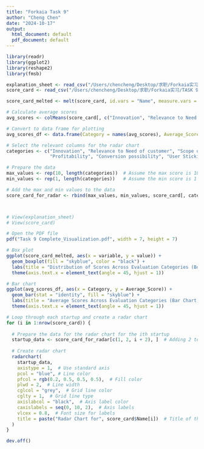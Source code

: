```yaml
---
title: "Forkaia Task 9"
author: "Cheng Chen"
date: "2024-10-17"
output:
  html_document: default
  pdf_document: default
---
```


```r
library(readr)
library(ggplot2)
library(reshape2)
library(fmsb)
```

```r
explanation_sheet <- read_csv("/Users/chencheng/Desktop/求职/Forkaia实习/TASK 9/ROUND Z SCORECARD - Explanation sheet.csv")
score_card <- read_csv("/Users/chencheng/Desktop/求职/Forkaia实习/TASK 9/ROUND Z SCORECARD - Score Card.csv")

score_card_melted <- melt(score_card, id.vars = "Name", measure.vars = c("Innovation", "Relevance to Need of customer", "Scope of Investment", "Profitability", "Conversion possibility", "User Stickiness"))

# Calculate average scores
avg_scores <- colMeans(score_card[, c("Innovation", "Relevance to Need of customer", "Scope of Investment", "Profitability", "Conversion possibility", "User Stickiness")])

# Convert to data frame for plotting
avg_scores_df <- data.frame(Category = names(avg_scores), Average_Score = avg_scores)

# Select the relevant columns for the radar chart
categories <- c("Innovation", "Relevance to Need of customer", "Scope of Investment", 
                "Profitability", "Conversion possibility", "User Stickiness")

# Prepare the data
max_values <- rep(10, length(categories))  # Assume the max score is 10 for all categories
min_values <- rep(1, length(categories))   # Assume the min score is 1 for all categories

# Add the max and min values to the data
score_card_for_radar <- rbind(max_values, min_values, score_card[, categories])



# View(explanation_sheet)
# View(score_card)
```

```r
# Open the PDF file
pdf("Task 9 Complete_Visualization.pdf", width = 7, height = 7)

# Box plot
ggplot(score_card_melted, aes(x = variable, y = value)) +
  geom_boxplot(fill = "skyblue", color = "black") +
  labs(title = "Distribution of Scores Across Evaluation Categories (Box Plot)", x = "Evaluation Category", y = "Score") +
  theme(axis.text.x = element_text(angle = 45, hjust = 1))

# Bar chart
ggplot(avg_scores_df, aes(x = Category, y = Average_Score)) +
  geom_bar(stat = "identity", fill = "skyblue") +
  labs(title = "Average Scores Across Evaluation Categories (Bar Chart)", x = "Evaluation Category", y = "Average Score") +
  theme(axis.text.x = element_text(angle = 45, hjust = 1))

# Loop through each startup and create a radar chart
for (i in 1:nrow(score_card)) {
  
  # Prepare the data for the radar chart for the ith startup
  startup_data <- score_card_for_radar[c(1, 2, i + 2), ]  # Adding 2 to account for max and min values
  
  # Create radar chart
  radarchart(
    startup_data,
    axistype = 1,  # Use standard axis
    pcol = "blue", # Line color
    pfcol = rgb(0.2, 0.5, 0.5, 0.5),  # Fill color
    plwd = 2,  # Line width
    cglcol = "grey",  # Grid line color
    cglty = 1,  # Grid line type
    axislabcol = "black",  # Axis label color
    caxislabels = seq(0, 10, 2),  # Axis labels
    vlcex = 0.8,  # Font size for labels
    title = paste("Radar Chart for", score_card$Name[i])  # Title of the chart
  )
}

dev.off()
```

























































































